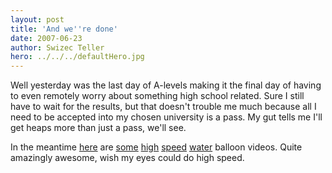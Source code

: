 ```yaml
---
layout: post
title: 'And we''re done'
date: 2007-06-23
author: Swizec Teller
hero: ../../../defaultHero.jpg
---
```

Well yesterday was the last day of A-levels making it the final day of having to even remotely worry about something high school related. Sure I still have to wait for the results, but that doesn't trouble me much because all I need to be accepted into my chosen university is a pass. My gut tells me I'll get heaps more than just a pass, we'll see.

In the meantime [here](http://uk.youtube.com/watch?v=XngQJzAmVm8) are [some](http://uk.youtube.com/watch?v=4luRhIxvAX8) [high](http://uk.youtube.com/watch?v=n3g5MKeqBwI) [speed](http://uk.youtube.com/watch?v=66qZq_8eP20) [water](http://uk.youtube.com/watch?v=WWjRzy-pTsE) balloon videos. Quite amazingly awesome, wish my eyes could do high speed.